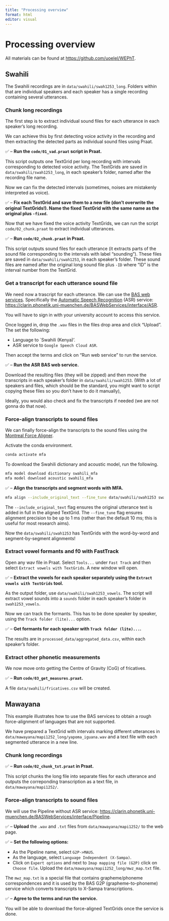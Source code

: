 ```yaml
---
title: "Processing overview"
format: html
editor: visual
---
```


# Processing overview

All materials can be found at <https://github.com/uoelel/WEPhT>.

## Swahili

The Swahili recordings are in `data/swahili/swah1253_long`. Folders within that are individual speakers and each speaker has a single recording containing several utterances.

### Chunk long recordings

The first step is to extract individual sound files for each utterance in each speaker's long recording.

We can achieve this by first detecting voice activity in the recording and then extracting the detected parts as individual sound files using Praat.

✅ -- **Run the `code/01_vad.praat` script in Praat.**

This script outputs one TextGrid per long recording with intervals corresponding to detected voice activity. The TextGrids are saved in `data/swahili/swah1253_long`, in each speaker's folder, named after the recording file name.

Now we can fix the detected intervals (sometimes, noises are mistakenly interpreted as voice).

✅ -- **Fix each TextGrid and save them to a new file (don't overwrite the original TextGrids!). Name the fixed TextGrid with the same name as the original plus `-fixed`.**

Now that we have fixed the voice activity TextGrids, we can run the script `code/02_chunk.praat` to extract individual utterances.

✅ -- **Run `code/02_chunk.praat` in Praat.**

This script outputs sound files for each utterance (it extracts parts of the sound file corresponding to the intervals with label "sounding"). These files are saved in `data/swahili/swah1253`, in each speaker's folder. These sound files are named after the original long sound file plus `-ID` where "ID" is the interval number from the TextGrid.

### Get a transcript for each utterance sound file

We need now a trascript for each utterance. We can use the [BAS web services](https://clarin.phonetik.uni-muenchen.de/BASWebServices/interface). Specifically the [Automatic Speech Recognition](https://clarin.phonetik.uni-muenchen.de/BASWebServices/interface/ASR) (ASR) service: <https://clarin.phonetik.uni-muenchen.de/BASWebServices/interface/ASR>.

You will have to sign in with your university account to access this service.

Once logged in, drop the `.wav` files in the files drop area and click "Upload". The set the following:

-   Language to \`Swahili (Kenya)'.
-   ASR service to `Google Speech Cloud ASR`.

Then accept the terms and click on "Run web service" to run the service.

✅ -- **Run the ASR BAS web service.**

Download the resulting files (they will be zipped) and then move the transcripts in each speaker's folder in `data/swahili/swah1253`. (With a lot of speakers and files, which should be the standard, you might want to script copying these files so you don't have to do it manually),

Ideally, you would also check and fix the transcripts if needed (we are not gonna do that now).

### Force-align transcripts to sound files

We can finally force-align the transcripts to the sound files using the [Montreal Force Aligner](https://montreal-forced-aligner.readthedocs.io/en/latest/index.html).

Activate the conda environment.

``` bash
conda activate mfa
```

To download the Swahili dictionary and acoustic model, run the following.

``` bash
mfa model download dictionary swahili_mfa
mfa model download acoustic swahili_mfa
```

✅ -- **Align the transcripts and segment words with MFA.**

``` bash
mfa align --include_original_text --fine_tune data/swahili/swah1253 swahili_mfa swahili_mfa data/swahili/swah1253
```

The `--include_original_text` flag ensures the original utterance text is added in full in the aligned TextGrid. The `--fine_tune` flag ensures alignment precision to be up to 1 ms (rather than the default 10 ms; this is useful for most research aims).

Now the `data/swahili/swah1253` has TextGrids with the word-by-word and segment-by-segment alignments!

### Extract vowel formants and f0 with FastTrack

Open any wav file in Praat. Select `Tools...` under `Fast Track` and then select `Extract vowels with TextGrids`. A new window will open.

✅ -- **Extract the vowels for each speaker separately using the `Extract vowels with TextGrids` tool.**

As the output folder, use `data/swahili/swah1253_vowels`. The script will extract vowel sounds into a `sounds` folder in each speaker's folder in `swah1253_vowels`.

Now we can track the formants. This has to be done speaker by speaker, using the `Track folder (lite)...` option.

✅ -- **Get formants for each speaker with `Track folder (lite)...`.**

The results are in `processed_data/aggregated_data.csv`, within each speaker's folder.

### Extract other phonetic measurements

We now move onto getting the Centre of Gravity (CoG) of fricatives.

✅ -- **Run `code/03_get_measures.praat`.**

A file `data/swahili/fricatives.csv` will be created.

## Mawayana

This example illustrates how to use the BAS services to obtain a rough force-alignment of languages that are not supported.

We have prepared a TextGrid with intervals marking different utterances in `data/mawayana/mapi1252_long/yapoma_iguana.wav` and a text file with each segmented utterance in a new line.

### Chunk long recordings

✅ -- **Run `code/02_chunk_txt.praat` in Praat.**

This script chunks the long file into separate files for each utterance and outputs the correponding transcription as a text file, in `data/mawayana/mapi1252/`.

### Force-align transcripts to sound files

We will use the Pipeline without ASR service: <https://clarin.phonetik.uni-muenchen.de/BASWebServices/interface/Pipeline>.

✅ -- **Upload** the `.wav` and `.txt` files from `data/mawayana/mapi1252/` to the web page.

✅ -- **Set the following options:**

-   As the Pipeline name, select `G2P->MAUS`.
-   As the language, select `Language Independent (X-Sampa)`.
-   Click on `Expert options` and next to `Imap mapping file (G2P)` click on `Choose file`. Upload the `data/mawayana/mapi1252_long/mwz_map.txt` file.

The `mwz_map.txt` is a special file that contains grapheme/phoneme correspondences and it is used by the BAS G2P (grapheme-to-phoneme) service which converts transcripts to X-Sampa transcriptions.

✅ -- **Agree to the terms and run the service.**

You will be able to download the force-aligned TextGrids once the service is done.
